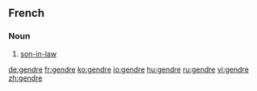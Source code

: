 ==French==
===Noun===
{{fr-noun|m}}
#[[son-in-law]]

[[de:gendre]]
[[fr:gendre]]
[[ko:gendre]]
[[io:gendre]]
[[hu:gendre]]
[[ru:gendre]]
[[vi:gendre]]
[[zh:gendre]]